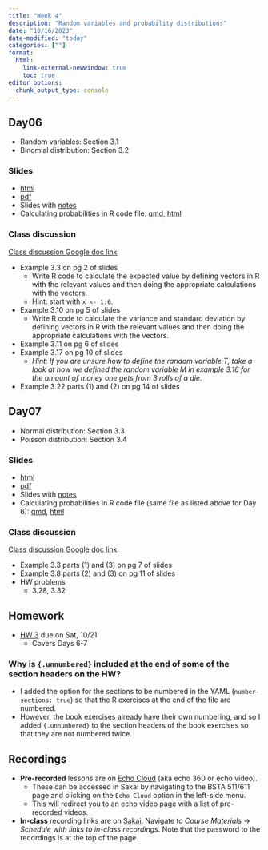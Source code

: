 ```yaml
---
title: "Week 4"
description: "Random variables and probability distributions"
date: "10/16/2023"
date-modified: "today"
categories: [""]
format: 
  html:
    link-external-newwindow: true
    toc: true
editor_options: 
  chunk_output_type: console
---
```



## Day06 

* Random variables: Section 3.1
* Binomial distribution: Section 3.2

### Slides

* [html](../slides/Day06_bsta511.qmd)
* [pdf](../LaTeX_slides/Day06_bsta511.pdf)
* Slides with [notes](https://drive.google.com/file/d/1IyPAIWGBVqXGRh61OH-RQQVS2BAx1fRo/view?usp=sharing)
* Calculating probabilities in R code file: [qmd](https://github.com/niederhausen/BSTA_511_F23/blob/main/slides_code/Probability_distributions_in_R_bsta511.qmd), [html](../slides_code/Probability_distributions_in_R_bsta511.qmd)

### Class discussion

[Class discussion Google doc link](https://docs.google.com/document/d/1m_sOZWZHlnL89N60RyfdFG6wphcEpofLevd2kMc1wYc/edit?usp=sharing)

* Example 3.3 on pg 2 of slides
    * Write R code to calculate the expected value by defining vectors in R with the relevant values and then doing the appropriate calculations with the vectors.
    * Hint: start with `x <- 1:6`.
* Example 3.10 on pg 5 of slides
    * Write R code to calculate the variance and standard deviation by defining vectors in R with the relevant values and then doing the appropriate calculations with the vectors.
* Example 3.11 on pg 6 of slides
* Example 3.17 on pg 10 of slides
    * _Hint: If you are unsure how to define the random variable T, take a look at how we defined the random variable M in example 3.16 for the amount of money one gets from 3 rolls of a die._
* Example 3.22 parts (1) and (2) on pg 14 of slides


## Day07    

* Normal distribution: Section 3.3
* Poisson distribution: Section 3.4


### Slides

* [html](../slides/Day07_bsta511.qmd)
* [pdf](../LaTeX_slides/Day07_bsta511.pdf)
* Slides with [notes](https://drive.google.com/file/d/1J8sN83ZHQjoIkBoGioJa7q8jXFeD6Fh5/view?usp=sharing)
* Calculating probabilities in R code file (same file as listed above for Day 6): [qmd](https://github.com/niederhausen/BSTA_511_F23/blob/main/slides_code/Probability_distributions_in_R_bsta511.qmd), [html](../slides_code/Probability_distributions_in_R_bsta511.qmd)

### Class discussion

[Class discussion Google doc link](https://docs.google.com/document/d/1m_sOZWZHlnL89N60RyfdFG6wphcEpofLevd2kMc1wYc/edit?usp=sharing)

* Example 3.3 parts (1) and (3) on pg 7 of slides
* Example 3.8 parts (2) and (3) on pg 11 of slides
* HW problems 
    * 3.28, 3.32

## Homework

* [HW 3](../homework/HW_3_F23_bsta511.qmd) due on Sat, 10/21
    * Covers Days 6-7

### Why is `{.unnumbered}` included at the end of some of the section headers on the HW?

* I added the option for the sections to be numbered in the YAML (`number-sections: true`) so that the R exercises at the end of the file are numbered. 
* However, the book exercises already have their own numbering, and so I added `{.unnumbered}` to the section headers of the book exercises so that they are not numbered twice. 


## Recordings

* __Pre-recorded__ lessons are on [Echo Cloud](https://echo360.org/section/4a58d645-5753-4e4f-b962-f8825f59baba/home) (aka echo 360 or echo video).
    * These can be accessed in Sakai by navigating to the BSTA 511/611 page and clicking on the `Echo Cloud` option in the left-side menu. 
    * This will redirect you to an echo video page with a list of pre-recorded videos.
* __In-class__ recording links are on [Sakai](https://sakai.ohsu.edu/portal/site/BSTA-511-1-AA-F23/tool/1f70eae0-e36a-4052-9247-69c6917e6b73/). Navigate to _Course Materials_ -> _Schedule with links to in-class recordings_. Note that the password to the recordings is at the top of the page.  
